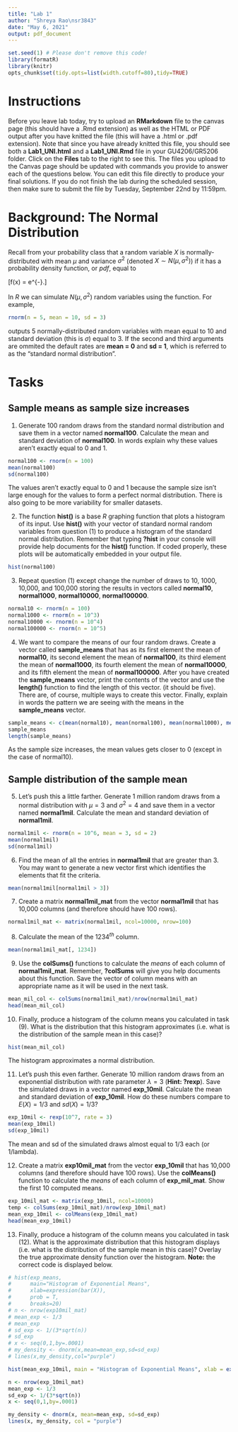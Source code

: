 ---
title: "Lab 1"
author: "Shreya Rao\nsr3843"
date: "May 6, 2021"
output: pdf_document
---

```{r, echo = FALSE}
set.seed(1) # Please don't remove this code!
library(formatR)
library(knitr)
opts_chunk$set(tidy.opts=list(width.cutoff=80),tidy=TRUE)
```

# Instructions 
Before you leave lab today, try to upload an **RMarkdown** file to the canvas page (this should have a .Rmd extension) as well as the HTML or PDF output after you have knitted the file (this will have a .html or .pdf extension).  Note that since you have already knitted this file, you should see both a **Lab1_UNI.html** and a **Lab1_UNI.Rmd** file in your GU4206/GR5206 folder.  Click on the **Files** tab to the right to see this.  The files you upload to the Canvas page should be updated with commands you provide to answer each of the questions below.  You can edit this file directly to produce your final solutions.  If you do not finish the lab during the scheduled session, then make sure to submit the file by Tuesday, September 22nd by 11:59pm.    

# Background: The Normal Distribution
Recall from your probability class that a random variable $X$ is normally-distributed with mean $\mu$ and variance $\sigma^2$ (denoted $X \sim N(\mu, \sigma^2)$) if it has a probability density function, or *pdf*, equal to

\[f(x) = \frac{1}{\sqrt{2\pi \sigma^2}} e^{-\frac{(x - \mu)^2}{2\sigma^2}}.\]

In *R* we can simulate $N(\mu, \sigma^2)$ random variables using the \texttt{rnorm()} function.  For example,

```{r}
rnorm(n = 5, mean = 10, sd = 3)
```

outputs 5 normally-distributed random variables with mean equal to 10 and standard deviation (this is $\sigma$) equal to 3.  If the second and third arguments are ommited the default rates are **mean = 0** and **sd = 1**, which is referred to as the "standard normal distribution".

# Tasks

## Sample means as sample size increases

1) Generate 100 random draws from the standard normal distribution and save them in a vector named **normal100**.  Calculate the mean and standard deviation of **normal100**.  In words explain why these values aren't exactly equal to 0 and 1.

```{r}
normal100 <- rnorm(n = 100)
mean(normal100)
sd(normal100)
```
The values aren't exactly equal to 0 and 1 because the sample size isn't large enough for the values to form a perfect normal distribution. There is also going to be more variability for smaller datasets.  


2) The function **hist()** is a base *R* graphing function that plots a histogram of its input.  Use **hist()** with your vector of standard normal random variables from question (1) to produce a histogram of the standard normal distribution.  Remember that typing **?hist** in your console will provide help documents for the **hist()** function.  If coded properly, these plots will be automatically embedded in your output file.
```{r}
hist(normal100)
```


3) Repeat question (1) except change the number of draws to 10, 1000, 10,000, and 100,000 storing the results in vectors called **normal10**, **normal1000**, **normal10000**, **normal100000**.
```{r}
normal10 <- rnorm(n = 100)
normal1000 <- rnorm(n = 10^3)
normal10000 <- rnorm(n = 10^4)
normal100000 <- rnorm(n = 10^5)
```


4) We want to compare the means of our four random draws.  Create a vector called **sample_means** that has as its first element the mean of **normal10**, its second element the mean of **normal100**, its third element the mean of **normal1000**, its fourth element the mean of **normal10000**, and its fifth element the mean of **normal100000**.  After you have created the **sample_means** vector, print the contents of the vector and use the **length()** function to find the length of this vector.  (it should be five).  There are, of course, multiple ways to create this vector.  Finally, explain in words the pattern we are seeing with the means in the **sample_means** vector.
```{r }
sample_means <- c(mean(normal10), mean(normal100), mean(normal1000), mean(normal10000), mean(normal100000))
sample_means
length(sample_means)
```
As the sample size increases, the mean values gets closer to 0 (except in the case of normal10).


## Sample distribution of the sample mean

5)  Let's push this a little farther.  Generate 1 million random draws from a normal distribution with $\mu = 3$ and $\sigma^2 = 4$ and save them in a vector named **normal1mil**.  Calculate the mean and standard deviation of **normal1mil**.
```{r}
normal1mil <- rnorm(n = 10^6, mean = 3, sd = 2)
mean(normal1mil)
sd(normal1mil)
```


6) Find the mean of all the entries in **normal1mil** that are greater than 3.  You may want to generate a new vector first which identifies the elements that fit the criteria.
```{r}
mean(normal1mil[normal1mil > 3])
```


7) Create a matrix **normal1mil_mat** from the vector **normal1mil** that has 10,000 columns (and therefore should have 100 rows).
```{r}
normal1mil_mat <- matrix(normal1mil, ncol=10000, nrow=100)
```


8) Calculate the mean of the $1234^{th}$ column.
```{r}
mean(normal1mil_mat[, 1234])
```


9) Use the **colSums()** functions to calculate the *means* of each column of **normal1mil_mat**.  Remember, **?colSums** will give you help documents about this function.  Save the vector of column means with an appropriate name as it will be used in the next task.
```{r}
mean_mil_col <- colSums(normal1mil_mat)/nrow(normal1mil_mat)
head(mean_mil_col)
```


10) Finally, produce a histogram of the column means you calculated in task (9).  What is the distribution that this histogram approximates (i.e.\ what is the distribution of the sample mean in this case)?
```{r}
hist(mean_mil_col)
```
The histogram approximates a normal distribution. 


11)  Let's push this even farther.  Generate 10 million random draws from an exponential  distribution with rate parameter $\lambda=3$ (**Hint: ?rexp**). Save the simulated draws in a vector named **exp_10mil**.  Calculate the mean and standard deviation of **exp_10mil**.  How do these numbers compare to $E(X)=1/3$ and $sd(X)=1/3$? 
```{r}
exp_10mil <- rexp(10^7, rate = 3)
mean(exp_10mil)
sd(exp_10mil)
```
The mean and sd of the simulated draws almost equal to 1/3 each (or 1/lambda).  


12) Create a matrix **exp10mil_mat** from the vector **exp_10mil** that has 10,000 columns (and therefore should have 100 rows). Use the **colMeans()** function to calculate the *means* of each column of **exp_mil_mat**.  Show the first 10 computed means.    
```{r}
exp_10mil_mat <- matrix(exp_10mil, ncol=10000)
temp <- colSums(exp_10mil_mat)/nrow(exp_10mil_mat)
mean_exp_10mil <- colMeans(exp_10mil_mat)
head(mean_exp_10mil)

```


13) Finally, produce a histogram of the column means you calculated in task (12).  What is the approximate distribution that this histogram displays (i.e.\ what is the distribution of the sample mean in this case)? Overlay the true approximate density function over the histogram.  **Note:** the correct code is displayed below.  

```{r}
# hist(exp_means,
#      main="Histogram of Exponential Means",
#      xlab=expression(bar(X)),
#      prob = T,
#      breaks=20)
# n <- nrow(exp10mil_mat)
# mean_exp <- 1/3
# mean_exp
# sd_exp <- 1/(3*sqrt(n))
# sd_exp
# x <- seq(0,1,by=.0001)
# my_density <- dnorm(x,mean=mean_exp,sd=sd_exp)   
# lines(x,my_density,col="purple")

hist(mean_exp_10mil, main = "Histogram of Exponential Means", xlab = expression(bar(X)), prob = T, breaks = 20)

n <- nrow(exp_10mil_mat)
mean_exp <- 1/3
sd_exp <- 1/(3*sqrt(n))
x <- seq(0,1,by=.0001)

my_density <- dnorm(x, mean=mean_exp, sd=sd_exp)
lines(x, my_density, col = "purple")
```


